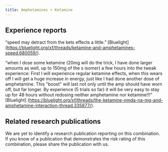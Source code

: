 ---
title: Amphetamines + Ketamine
---
## Experience reports

“speed may detract from the kets effects a little.” [Bluelight] (https://bluelight.org/xf/threads/ketamine-and-amphetamines-speed.680059/).

“when I dose some ketamine (20mg will do the trick, I have done larger amounts as well, up to 150mg of the s isomer) a few hours into the tweak experience: First I will experience regular ketamine effects, when this wears off I will get a huge increase in energy, just like I had done another dose of amphetamine. This "boost" will last not only until the amp should have worn off, but far longer. By experience (5 trials so far) it will be very easy to stay up for 48 hours without redosing neither amphetamine nor ketamine!!!” [Bluelight] (https://bluelight.org/xf/threads/the-ketamine-nmda-na-mg-and-amphetamine-interaction-thread.335877/).

## Related research publications

We are yet to identify a research publication reporting on this combination. If you know of a publication that demonstrates the risk rating of this combination, please share the publication with us.
